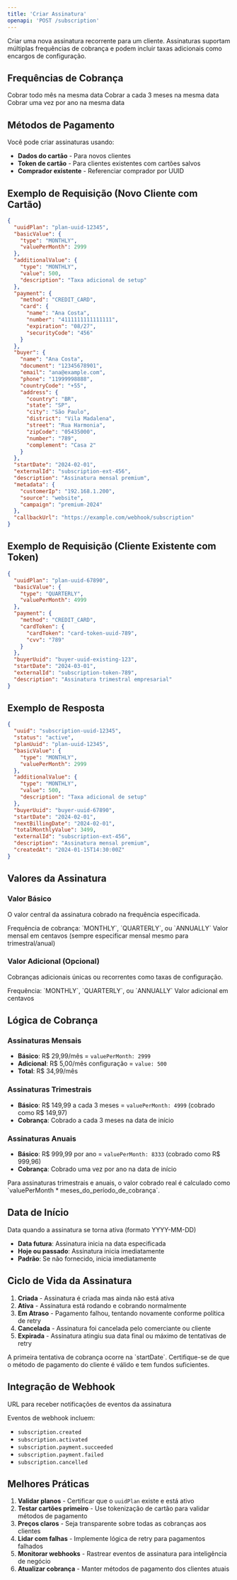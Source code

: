 ```yaml
---
title: 'Criar Assinatura'
openapi: 'POST /subscription'
---
```


Criar uma nova assinatura recorrente para um cliente. Assinaturas suportam múltiplas frequências de cobrança e podem incluir taxas adicionais como encargos de configuração.

## Frequências de Cobrança

<CardGroup cols={3}>
  <Card title="Mensal" icon="calendar">
    Cobrar todo mês na mesma data
  </Card>
  <Card title="Trimestral" icon="calendar">
    Cobrar a cada 3 meses na mesma data
  </Card>
  <Card title="Anual" icon="calendar">
    Cobrar uma vez por ano na mesma data
  </Card>
</CardGroup>

## Métodos de Pagamento

Você pode criar assinaturas usando:
- **Dados do cartão** - Para novos clientes
- **Token de cartão** - Para clientes existentes com cartões salvos
- **Comprador existente** - Referenciar comprador por UUID

## Exemplo de Requisição (Novo Cliente com Cartão)

```json Exemplo de Requisição
{
  "uuidPlan": "plan-uuid-12345",
  "basicValue": {
    "type": "MONTHLY",
    "valuePerMonth": 2999
  },
  "additionalValue": {
    "type": "MONTHLY",
    "value": 500,
    "description": "Taxa adicional de setup"
  },
  "payment": {
    "method": "CREDIT_CARD",
    "card": {
      "name": "Ana Costa",
      "number": "4111111111111111",
      "expiration": "08/27",
      "securityCode": "456"
    }
  },
  "buyer": {
    "name": "Ana Costa",
    "document": "12345678901",
    "email": "ana@example.com",
    "phone": "11999998888",
    "countryCode": "+55",
    "address": {
      "country": "BR",
      "state": "SP",
      "city": "São Paulo",
      "district": "Vila Madalena",
      "street": "Rua Harmonia",
      "zipCode": "05435000",
      "number": "789",
      "complement": "Casa 2"
    }
  },
  "startDate": "2024-02-01",
  "externalId": "subscription-ext-456",
  "description": "Assinatura mensal premium",
  "metadata": {
    "customerIp": "192.168.1.200",
    "source": "website",
    "campaign": "premium-2024"
  },
  "callbackUrl": "https://example.com/webhook/subscription"
}
```

## Exemplo de Requisição (Cliente Existente com Token)

```json Requisição com Token
{
  "uuidPlan": "plan-uuid-67890",
  "basicValue": {
    "type": "QUARTERLY",
    "valuePerMonth": 4999
  },
  "payment": {
    "method": "CREDIT_CARD",
    "cardToken": {
      "cardToken": "card-token-uuid-789",
      "cvv": "789"
    }
  },
  "buyerUuid": "buyer-uuid-existing-123",
  "startDate": "2024-03-01",
  "externalId": "subscription-token-789",
  "description": "Assinatura trimestral empresarial"
}
```

## Exemplo de Resposta

```json Resposta
{
  "uuid": "subscription-uuid-12345",
  "status": "active",
  "planUuid": "plan-uuid-12345",
  "basicValue": {
    "type": "MONTHLY",
    "valuePerMonth": 2999
  },
  "additionalValue": {
    "type": "MONTHLY",
    "value": 500,
    "description": "Taxa adicional de setup"
  },
  "buyerUuid": "buyer-uuid-67890",
  "startDate": "2024-02-01",
  "nextBillingDate": "2024-02-01",
  "totalMonthlyValue": 3499,
  "externalId": "subscription-ext-456",
  "description": "Assinatura mensal premium",
  "createdAt": "2024-01-15T14:30:00Z"
}
```

## Valores da Assinatura

### Valor Básico
O valor central da assinatura cobrado na frequência especificada.

<ParamField body="basicValue.type" type="string" required>
  Frequência de cobrança: `MONTHLY`, `QUARTERLY`, ou `ANNUALLY`
</ParamField>

<ParamField body="basicValue.valuePerMonth" type="integer" required>
  Valor mensal em centavos (sempre especificar mensal mesmo para trimestral/anual)
</ParamField>

### Valor Adicional (Opcional)
Cobranças adicionais únicas ou recorrentes como taxas de configuração.

<ParamField body="additionalValue.type" type="string">
  Frequência: `MONTHLY`, `QUARTERLY`, ou `ANNUALLY`
</ParamField>

<ParamField body="additionalValue.value" type="integer">
  Valor adicional em centavos
</ParamField>

## Lógica de Cobrança

### Assinaturas Mensais
- **Básico**: R$ 29,99/mês = `valuePerMonth: 2999`
- **Adicional**: R$ 5,00/mês configuração = `value: 500`
- **Total**: R$ 34,99/mês

### Assinaturas Trimestrais
- **Básico**: R$ 149,99 a cada 3 meses = `valuePerMonth: 4999` (cobrado como R$ 149,97)
- **Cobrança**: Cobrado a cada 3 meses na data de início

### Assinaturas Anuais
- **Básico**: R$ 999,99 por ano = `valuePerMonth: 8333` (cobrado como R$ 999,96)
- **Cobrança**: Cobrado uma vez por ano na data de início

<Warning>
  Para assinaturas trimestrais e anuais, o valor cobrado real é calculado como `valuePerMonth * meses_do_período_de_cobrança`.
</Warning>

## Data de Início

<ParamField body="startDate" type="string">
  Data quando a assinatura se torna ativa (formato YYYY-MM-DD)
</ParamField>

- **Data futura**: Assinatura inicia na data especificada
- **Hoje ou passado**: Assinatura inicia imediatamente
- **Padrão**: Se não fornecido, inicia imediatamente

## Ciclo de Vida da Assinatura

1. **Criada** - Assinatura é criada mas ainda não está ativa
2. **Ativa** - Assinatura está rodando e cobrando normalmente
3. **Em Atraso** - Pagamento falhou, tentando novamente conforme política de retry
4. **Cancelada** - Assinatura foi cancelada pelo comerciante ou cliente
5. **Expirada** - Assinatura atingiu sua data final ou máximo de tentativas de retry

<Info>
  A primeira tentativa de cobrança ocorre na `startDate`. Certifique-se de que o método de pagamento do cliente é válido e tem fundos suficientes.
</Info>

## Integração de Webhook

<ParamField body="callbackUrl" type="string">
  URL para receber notificações de eventos da assinatura
</ParamField>

Eventos de webhook incluem:
- `subscription.created`
- `subscription.activated`
- `subscription.payment.succeeded`
- `subscription.payment.failed`
- `subscription.cancelled`

## Melhores Práticas

1. **Validar planos** - Certificar que o `uuidPlan` existe e está ativo
2. **Testar cartões primeiro** - Use tokenização de cartão para validar métodos de pagamento
3. **Preços claros** - Seja transparente sobre todas as cobranças aos clientes
4. **Lidar com falhas** - Implemente lógica de retry para pagamentos falhados
5. **Monitorar webhooks** - Rastrear eventos de assinatura para inteligência de negócio
6. **Atualizar cobrança** - Manter métodos de pagamento dos clientes atuais